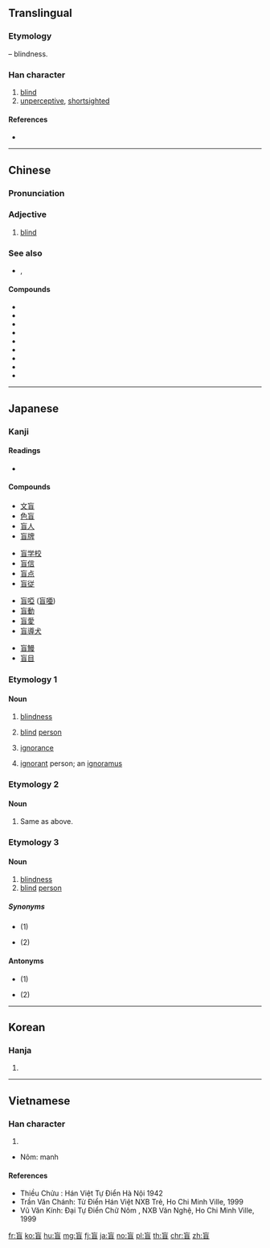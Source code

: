 {{character info/new}}
==Translingual==

===Etymology===
{{Han etyl}}
{{Han compound|亡|目|c1=p|c2=s|ls=psc|t2=eye}} &ndash; blindness.

===Han character===
{{Han char|rn=109|rad=目|as=03|sn=8|four=00601|canj=YVBU|ids=⿱亡目}}

# [[blind]]
# [[unperceptive]], [[shortsighted]]

====References====
* {{Han ref|kx=0800.010|dkj=23132|dj=1214.230|hdz=42469.190|uh=76F2|ud=30450|bh=AABC|bd=43708}}

----

==Chinese==
{{zh-forms}}

===Pronunciation===
{{zh-pron
|m=máng
|c=maang4
|h=pfs=
|md=
|mn=mî
|w=
|mc=y
|oc=y
|cat=a
}}

===Adjective===
{{zh-adj}}

# [[blind]]

===See also===
* {{zh-l|聾|deaf}}, {{zh-l|啞|mute}}

====Compounds====
* {{l|zh|盲人}}
* {{l|zh|盲目}}
* {{l|zh|盲人按摩}}
* {{l|zh|盲人路}}
* {{l|zh|文盲}}
* {{l|zh|色盲}}
* {{l|zh|导盲犬}}
* {{l|zh|导盲道}}
* {{zh-l|盲公鏡}}

----

==Japanese==

===Kanji===
{{ja-kanji|grade=c|rs=目03}}

====Readings====
* {{ja-readings|goon=[[みょう]] (myō)|kanon=[[もう]] (mō)|kun=[[めくら]] (mekura), [[くらい]] (kurai), [[めしい]] (meshii)}}

====Compounds====
{{top4}}
* [[文盲]]
* [[色盲]]
* [[盲人]]
* [[盲牌]]
{{mid4}}
* [[盲学校]]
* [[盲信]]
* [[盲点]]
* [[盲従]]
{{mid4}}
* [[盲啞]] ([[盲唖]])
* [[盲動]]
* [[盲愛]]
* [[盲導犬]]
{{mid4}}
* [[盲鰻]]
* [[盲目]]
{{bottom}}

===Etymology 1===

====Noun====
{{ja-noun|めくら}}

# {{lb|ja|dated}} [[blindness]]
# {{lb|ja|dated}} [[blind]] [[person]]
# {{lb|ja|dated}} [[ignorance]]
# {{lb|ja|dated}} [[ignorant]] person; an [[ignoramus]]

===Etymology 2===

====Noun====
{{ja-noun|めし.い}}

# {{lb|ja|archaic}} Same as above.

===Etymology 3===

====Noun====
{{ja-noun|もう}}

# [[blindness]]
# [[blind]] [[person]]

=====Synonyms=====
* {{ja-r|盲目|もうもく}} (1)
* {{ja-r|盲人|もうじん}} (2)

====Antonyms====
* {{ja-r|晴眼|せいがん}} (1)
* {{ja-r|晴眼者|せいがんしゃ}} (2)

----

==Korean==

===Hanja===
{{ko-hanja|hangeul=맹|eumhun=|rv=maeng|mr=maeng|y=mayng}}

# {{defn|lang=ko|sort=目03}}

----

==Vietnamese==

===Han character===
{{vi-hantu|manh|rs=目03}}

# {{defn|lang=vi|sort=目03}}
* Nôm: manh

====References====
* Thiều Chửu : Hán Việt Tự Điển Hà Nội 1942
* Trần Văn Chánh: Từ Điển Hán Việt NXB Trẻ, Ho Chi Minh Ville, 1999
* Vũ Văn Kính: Đại Tự Điển Chữ Nôm , NXB Văn Nghệ, Ho Chi Minh Ville, 1999

[[fr:盲]]
[[ko:盲]]
[[hu:盲]]
[[mg:盲]]
[[fj:盲]]
[[ja:盲]]
[[no:盲]]
[[pl:盲]]
[[th:盲]]
[[chr:盲]]
[[zh:盲]]